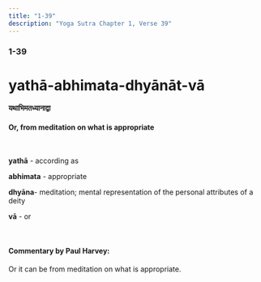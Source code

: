 ```yaml
---
title: "1-39"
description: "Yoga Sutra Chapter 1, Verse 39"
---
```


### 1-39

# yathā-abhimata-dhyānāt-vā

#### यथाभिमतध्यानाद्वा

#### Or, from meditation on what is appropriate

<br />

**yathā** - according as <br />

**abhimata** - appropriate <br />

**dhyāna**- meditation; mental representation of the personal attributes of a deity <br />

**vā** - or <br />

<br />

#### Commentary by Paul Harvey: <br />

Or it can be from meditation on what is appropriate.

<br />
